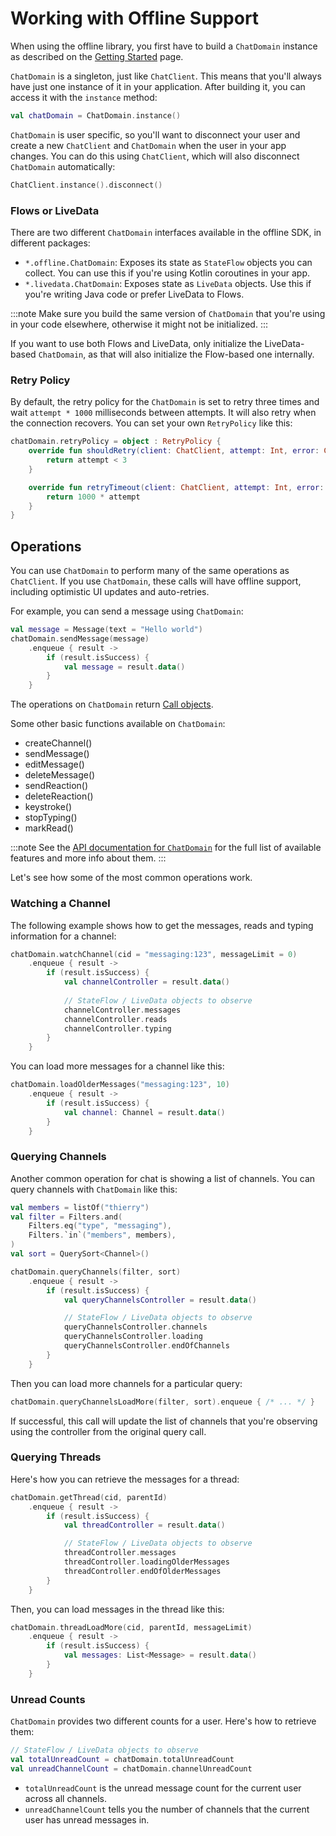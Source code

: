 # Working with Offline Support

When using the offline library, you first have to build a `ChatDomain` instance as described on the [Getting Started](../../01-basics/03-getting-started.mdx#creating-a-chatdomain) page.

`ChatDomain` is a singleton, just like `ChatClient`. This means that you'll always have just one instance of it in your application. After building it, you can access it with the `instance` method:

```kotlin
val chatDomain = ChatDomain.instance()
```

`ChatDomain` is user specific, so you'll want to disconnect your user and create a new `ChatClient` and `ChatDomain` when the user in your app changes. You can do this using `ChatClient`, which will also disconnect `ChatDomain` automatically:

```kotlin
ChatClient.instance().disconnect()
```

### Flows or LiveData

There are two different `ChatDomain` interfaces available in the offline SDK, in different packages:

- `*.offline.ChatDomain`: Exposes its state as `StateFlow` objects you can collect. You can use this if you're using Kotlin coroutines in your app. 
- `*.livedata.ChatDomain`: Exposes state as `LiveData` objects. Use this if you're writing Java code or prefer LiveData to Flows.

:::note
Make sure you build the same version of `ChatDomain` that you're using in your code elsewhere, otherwise it might not be initialized.
:::

If you want to use both Flows and LiveData, only initialize the LiveData-based `ChatDomain`, as that will also initialize the Flow-based one internally.

### Retry Policy

By default, the retry policy for the `ChatDomain` is set to retry three times and wait `attempt * 1000` milliseconds between attempts. It will also retry when the connection recovers. You can set your own `RetryPolicy` like this:

```kotlin
chatDomain.retryPolicy = object : RetryPolicy {
    override fun shouldRetry(client: ChatClient, attempt: Int, error: ChatError): Boolean {
        return attempt < 3
    }

    override fun retryTimeout(client: ChatClient, attempt: Int, error: ChatError): Int {
        return 1000 * attempt
    }
}
```

## Operations

You can use `ChatDomain` to perform many of the same operations as `ChatClient`. If you use `ChatDomain`, these calls will have offline support, including optimistic UI updates and auto-retries.

For example, you can send a message using `ChatDomain`:

```kotlin
val message = Message(text = "Hello world")
chatDomain.sendMessage(message)
    .enqueue { result ->
        if (result.isSuccess) {
            val message = result.data()
        }
    }
```

The operations on `ChatDomain` return [Call objects](../../01-basics/04-core-concepts.mdx#calls).

Some other basic functions available on `ChatDomain`:

- createChannel()
- sendMessage()
- editMessage()
- deleteMessage()
- sendReaction()
- deleteReaction()
- keystroke()
- stopTyping()
- markRead()

:::note
See the [API documentation for `ChatDomain`](https://getstream.github.io/stream-chat-android/stream-chat-android-offline/stream-chat-android-offline/io.getstream.chat.android.offline/-chat-domain/index.html) for the full list of available features and more info about them.
:::

Let's see how some of the most common operations work.

### Watching a Channel

The following example shows how to get the messages, reads and typing information for a channel:

```kotlin
chatDomain.watchChannel(cid = "messaging:123", messageLimit = 0) 
    .enqueue { result -> 
        if (result.isSuccess) { 
            val channelController = result.data() 
 
            // StateFlow / LiveData objects to observe 
            channelController.messages 
            channelController.reads 
            channelController.typing 
        } 
    }
```

You can load more messages for a channel like this:

```kotlin
chatDomain.loadOlderMessages("messaging:123", 10)
    .enqueue { result ->
        if (result.isSuccess) {
            val channel: Channel = result.data()
        }
    }
```

### Querying Channels

Another common operation for chat is showing a list of channels. You can query channels with `ChatDomain` like this:

```kotlin
val members = listOf("thierry")
val filter = Filters.and(
    Filters.eq("type", "messaging"),
    Filters.`in`("members", members),
)
val sort = QuerySort<Channel>()

chatDomain.queryChannels(filter, sort)
    .enqueue { result ->
        if (result.isSuccess) {
            val queryChannelsController = result.data()

            // StateFlow / LiveData objects to observe 
            queryChannelsController.channels
            queryChannelsController.loading
            queryChannelsController.endOfChannels
        }
    }
```

Then you can load more channels for a particular query:

```kotlin
chatDomain.queryChannelsLoadMore(filter, sort).enqueue { /* ... */ }
```

If successful, this call will update the list of channels that you're observing using the controller from the original query call.

### Querying Threads

Here's how you can retrieve the messages for a thread:

```kotlin
chatDomain.getThread(cid, parentId)
    .enqueue { result ->
        if (result.isSuccess) {
            val threadController = result.data()

            // StateFlow / LiveData objects to observe 
            threadController.messages
            threadController.loadingOlderMessages
            threadController.endOfOlderMessages
        }
    }
```

Then, you can load messages in the thread like this:

```kotlin
chatDomain.threadLoadMore(cid, parentId, messageLimit)
    .enqueue { result ->
        if (result.isSuccess) {
            val messages: List<Message> = result.data()
        }
    }
```

### Unread Counts

`ChatDomain` provides two different counts for a user. Here's how to retrieve them:

```kotlin
// StateFlow / LiveData objects to observe 
val totalUnreadCount = chatDomain.totalUnreadCount
val unreadChannelCount = chatDomain.channelUnreadCount
```

- `totalUnreadCount` is the unread message count for the current user across all channels.
- `unreadChannelCount` tells you the number of channels that the current user has unread messages in.
